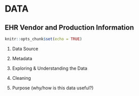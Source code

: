 # DATA

## EHR Vendor and Production Information

```r
knitr::opts_chunk$set(echo = TRUE)
```

1. Data Source

2. Metadata

3. Exploring & Understanding the Data

4. Cleaning

5. Purpose (why/how is this data useful?)
